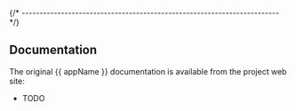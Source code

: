 
{/* ------------------------------------------------------------------------ */}

## Documentation

The original {{ appName }} documentation is available from the project web site:

- TODO
